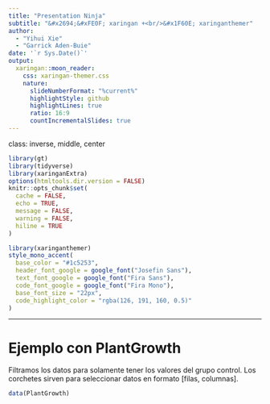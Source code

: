 ```yaml
---
title: "Presentation Ninja"
subtitle: "&#x2694;&#xFE0F; xaringan +<br/>&#x1F60E; xaringanthemer"  
author: 
  - "Yihui Xie"
  - "Garrick Aden-Buie"
date: '`r Sys.Date()`'
output:
  xaringan::moon_reader:
    css: xaringan-themer.css
    nature:
      slideNumberFormat: "%current%"
      highlightStyle: github
      highlightLines: true
      ratio: 16:9
      countIncrementalSlides: true
---
```

class: inverse, middle, center

```r
library(gt)
library(tidyverse)
library(xaringanExtra)
options(htmltools.dir.version = FALSE)
knitr::opts_chunk$set(
  cache = FALSE,
  echo = TRUE,
  message = FALSE, 
  warning = FALSE,
  hiline = TRUE
)
```

```r
library(xaringanthemer)
style_mono_accent(
  base_color = "#1c5253",
  header_font_google = google_font("Josefin Sans"),
  text_font_google = google_font("Fira Sans"),
  code_font_google = google_font("Fira Mono"),
  base_font_size = "22px",
  code_highlight_color = "rgba(126, 191, 160, 0.5)"
)
```

---
#  Ejemplo con PlantGrowth

Filtramos los datos para solamente tener los valores del grupo control. Los corchetes sirven para seleccionar datos en formato [filas, columnas].

```r
data(PlantGrowth)
```

